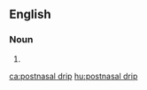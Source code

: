 {{also|post-nasal drip}}
==English==
{{wikipedia|post-nasal drip}}

===Noun===
{{en-noun}}

# {{alternative spelling of|post-nasal drip|lang=en}}

[[ca:postnasal drip]]
[[hu:postnasal drip]]